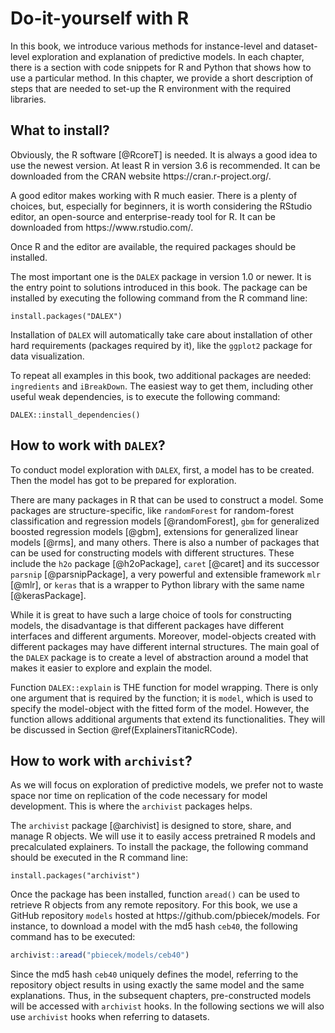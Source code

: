 # Do-it-yourself with R  {#doItYourselfWithR}

In this book, we introduce various methods for instance-level and dataset-level exploration and explanation of predictive models. In each chapter, there is a section with code snippets for R and Python that shows how to use a particular method. In this chapter, we provide a short description of steps that are needed to set-up the R environment with the required libraries.

## What to install?

Obviously, the R software [@RcoreT] is needed. It is always a good idea to use the newest version. At least R in version 3.6 is recommended. It can be downloaded from the CRAN website https://cran.r-project.org/.

A good editor makes working with R much easier. There is a plenty of choices, but, especially for beginners, it is worth considering the RStudio editor, an open-source and enterprise-ready tool for R. It can be downloaded from  https://www.rstudio.com/.

Once R and the editor are available, the required packages should be installed.

The most important one is the `DALEX` package in version 1.0 or newer. It is the entry point to solutions introduced in this book. The  package can be installed by executing the following command from the R command line:

```
install.packages("DALEX")
```

Installation of `DALEX` will automatically take care about installation of other hard requirements (packages required by it), like the `ggplot2` package for data visualization. 

To repeat all examples in this book, two additional packages are needed: `ingredients` and `iBreakDown`. The easiest way to get them, including other useful weak dependencies, is to execute the following command:

```
DALEX::install_dependencies()
```

## How to work with `DALEX`? {#infoDALEX}

To conduct model exploration with `DALEX`, first, a model has to be created. Then the model has got to be prepared for exploration.

There are many packages in R that can be used to construct a model. Some packages are structure-specific, like `randomForest` for random-forest classification and regression models [@randomForest], `gbm` for generalized boosted regression models [@gbm], extensions for generalized linear models [@rms], and many others. There is also a number of packages that can be used for constructing models with different structures. These include the `h2o` package [@h2oPackage], `caret` [@caret] and its successor `parsnip` [@parsnipPackage], a very powerful and extensible framework `mlr` [@mlr], or `keras` that is a wrapper to Python library with the same name [@kerasPackage].

While it is great to have such a large choice of tools for constructing models, the disadvantage is that different  packages have different interfaces and different arguments. Moreover, model-objects created with different packages  may have different internal structures. The main goal of the `DALEX` package is to create a level of abstraction around a model that makes it easier to explore and explain the model.

Function `DALEX::explain` is THE function for model wrapping. There is only one argument that is required by the function; it is `model`, which is used to specify the model-object with the fitted form of the model. However, the function allows additional arguments that extend its functionalities. They will be discussed in Section \@ref(ExplainersTitanicRCode).

<!---
* `data`, a data frame to which the model is to be applied; 
* `y`, observed values of the dependent variable for the validation data; it is an optional argument, required for explainers focused on model validation and benchmarking.
* `predict_function`, a function that returns prediction scores; if not specified, then a default `predict()` function is used. Note that, for some models, the default `predict()` function returns classes; in such cases you should provide a function that will return numerical scores. 
* `label`, a name of a model; if not specified, then it is extracted from the `class(model)`. This name will be presented in figures, so it is recommended to make the name informative.
--->

## How to work with `archivist`?

As we will focus on exploration of predictive models, we prefer not to waste space nor time on replication of the code necessary for model development. This is where the `archivist` packages helps.

The `archivist` package [@archivist] is designed to store, share, and manage R objects. We will use it to easily access pretrained R models and precalculated explainers. To install the package, the following command should be executed in the R command line:

```
install.packages("archivist")
```

Once the package has been installed, function `aread()` can be used to retrieve R objects from any remote repository. For this book, we use a GitHub repository `models` hosted at https://github.com/pbiecek/models. For instance, to download a model with the md5 hash `ceb40`, the following command has to be executed:

```r
archivist::aread("pbiecek/models/ceb40")
```

Since the md5 hash `ceb40` uniquely defines the model, referring to the repository object results in using exactly the same model and the same explanations. Thus, in the subsequent chapters, pre-constructed models will be accessed with `archivist` hooks. In the following sections we will also use `archivist` hooks when referring to datasets.
